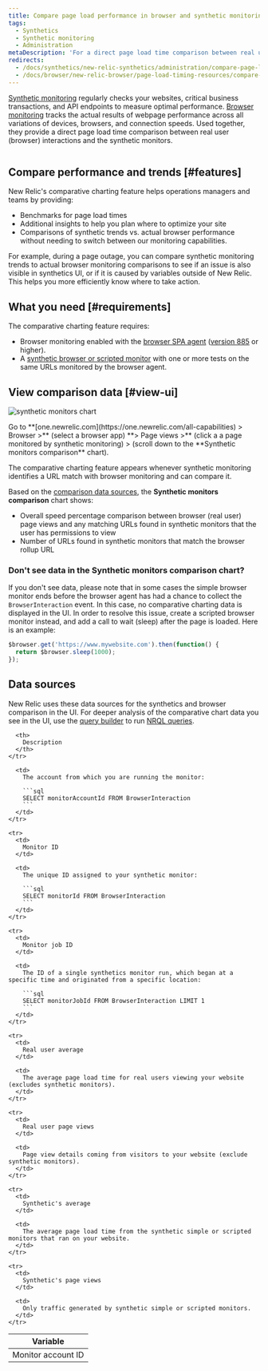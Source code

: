 ```yaml
---
title: Compare page load performance in browser and synthetic monitoring
tags:
  - Synthetics
  - Synthetic monitoring
  - Administration
metaDescription: 'For a direct page load time comparison between real user (browser) interactions and synthetic monitors, use New Relic''s comparative charting feature.'
redirects:
  - /docs/synthetics/new-relic-synthetics/administration/compare-page-load-performance-browser-synthetics
  - /docs/browser/new-relic-browser/page-load-timing-resources/compare-page-load-performance-browser-synthetics
---
```




[Synthetic monitoring](/docs/synthetics/new-relic-synthetics/getting-started/introduction-new-relic-synthetics) regularly checks your websites, critical business transactions, and API endpoints to measure optimal performance. [Browser monitoring](/docs/browser/new-relic-browser/getting-started/introduction-new-relic-browser) tracks the actual results of webpage performance across all variations of devices, browsers, and connection speeds. Used together, they provide a direct page load time comparison between real user (browser) interactions and the synthetic monitors.

<img
  title=""
  alt=""
  src={browserSyntheticChart}
/>

## Compare performance and trends [#features]

New Relic's comparative charting feature helps operations managers and teams by providing:

* Benchmarks for page load times
* Additional insights to help you plan where to optimize your site
* Comparisons of synthetic trends vs. actual browser performance without needing to switch between our monitoring capabilities.

For example, during a page outage, you can compare synthetic monitoring trends to actual browser monitoring comparisons to see if an issue is also visible in synthetics UI, or if it is caused by variables outside of New Relic. This helps you more efficiently know where to take action.

## What you need [#requirements]

The comparative charting feature requires:

* Browser monitoring enabled with the [browser SPA agent](/docs/browser/new-relic-browser/getting-started/compatibility-requirements-browser-monitoring#spa) ([version 885](/docs/release-notes/new-relic-browser-release-notes/browser-agent-release-notes) or higher).
* A [synthetic browser or scripted monitor](/docs/synthetics/new-relic-synthetics/using-monitors/add-edit-monitors) with one or more tests on the same URLs monitored by the browser agent.

## View comparison data [#view-ui]

<img
  title="synthetic monitors chart"
  alt="synthetic monitors chart"
  src={browserSyntheticMonitorsComparisonChart}
/>

<figcaption>
  Go to **[one.newrelic.com](https://one.newrelic.com/all-capabilities) > Browser >** (select a browser app) **> Page views >** (click a a page monitored by synthetic monitoring) > (scroll down to the **Synthetic monitors comparison** chart).
</figcaption>

The comparative charting feature appears whenever synthetic monitoring identifies a URL match with browser monitoring and can compare it. 

Based on the [comparison data sources](#data-sources), the **Synthetic monitors comparison** chart shows:

* Overall speed percentage comparison between browser (real user) page views and any matching URLs found in synthetic monitors that the user has permissions to view
* Number of URLs found in synthetic monitors that match the browser rollup URL

### Don't see data in the **Synthetic monitors comparison** chart?

If you don't see data, please note that in some cases the simple browser monitor ends before the browser agent has had a chance to collect the `BrowserInteraction` event. In this case, no comparative charting data is displayed in the UI. In order to resolve this issue, create a scripted browser monitor instead, and add a call to wait (sleep) after the page is loaded. Here is an example:

```js
$browser.get('https://www.mywebsite.com').then(function() {
  return $browser.sleep(1000);
});
```

## Data sources

New Relic uses these data sources for the synthetics and browser comparison in the UI. For deeper analysis of the comparative chart data you see in the UI, use the [query builder](/docs/query-your-data/explore-query-data/query-builder/use-advanced-nrql-mode-specify-data) to run [NRQL queries](/docs/insights/nrql-new-relic-query-language/using-nrql/introduction-nrql).

<table>
  <thead>
    <tr>
      <th style={{ width: "200px" }}>
        Variable
      </th>

      <th>
        Description
      </th>
    </tr>
  </thead>

  <tbody>
    <tr>
      <td>
        Monitor account ID
      </td>

      <td>
        The account from which you are running the monitor:

        ```sql
        SELECT monitorAccountId FROM BrowserInteraction
        ```
      </td>
    </tr>

    <tr>
      <td>
        Monitor ID
      </td>

      <td>
        The unique ID assigned to your synthetic monitor:

        ```sql
        SELECT monitorId FROM BrowserInteraction
        ```
      </td>
    </tr>

    <tr>
      <td>
        Monitor job ID
      </td>

      <td>
        The ID of a single synthetics monitor run, which began at a specific time and originated from a specific location:

        ```sql
        SELECT monitorJobId FROM BrowserInteraction LIMIT 1
        ```
      </td>
    </tr>

    <tr>
      <td>
        Real user average
      </td>

      <td>
        The average page load time for real users viewing your website (excludes synthetic monitors).
      </td>
    </tr>

    <tr>
      <td>
        Real user page views
      </td>

      <td>
        Page view details coming from visitors to your website (exclude synthetic monitors).
      </td>
    </tr>

    <tr>
      <td>
        Synthetic's average
      </td>

      <td>
        The average page load time from the synthetic simple or scripted monitors that ran on your website.
      </td>
    </tr>

    <tr>
      <td>
        Synthetic's page views
      </td>

      <td>
        Only traffic generated by synthetic simple or scripted monitors.
      </td>
    </tr>
  </tbody>
</table>

